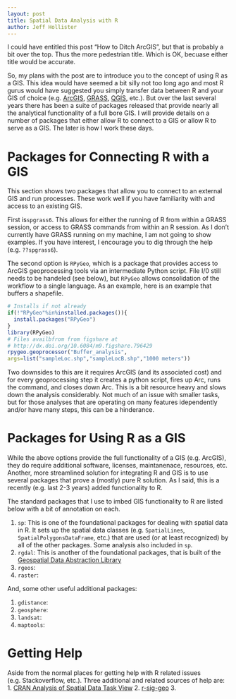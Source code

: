 ```yaml
---
layout: post
title: Spatial Data Analysis with R
author: Jeff Hollister
---
```


I could have entitled this post "How to Ditch ArcGIS", but that is probably a bit over the top.  Thus the more pedestrian title.  Which is OK, becuase either title would be accurate.

So, my plans with the post are to introduce you to the concept of using R as a GIS.  This idea would have seemed a bit silly not too long ago and most R gurus would have suggested you simply transfer data between R and your GIS of choice (e.g. [ArcGIS](http://www.esri.com/software/arcgis), [GRASS](http://grass.osgeo.org/), [QGIS](http://www.qgis.org/en/site/), etc.).   But over the last several years there has been a suite of packages released that provide nearly all the analytical functionality of a full bore GIS.  I will provide details on a number of packages that either allow R to connect to a GIS or allow R to serve as a GIS.  The later is how I work these days.  

# Packages for Connecting R with a GIS

This section shows two packages that allow you to connect to an external GIS and run processes.  These work well if you have familiarity with and access to an existing GIS.  

First is`spgrass6`.  This allows for either the running of R from within a GRASS session, or access to GRASS commands from within an R session.  As I don't currently have GRASS running on my machine, I am not going to show examples.  If you have interest, I encourage you to dig through the help (e.g. `??spgrass6`).

The second option is `RPyGeo`, which is a package that provides access to ArcGIS geoprocessing tools via an intermediate Python script.  File I/0 still needs to be handeled (see below), but `RPyGeo` allows consolidation of the workflow to a single language. As an example, here is an example that buffers a shapefile.

```r
# Installs if not already
if(!"RPyGeo"%in%installed.packages()){
  install.packages("RPyGeo")
}
library(RPyGeo)
# Files availbfrom from figshare at
# http://dx.doi.org/10.6084/m9.figshare.796429
rpygeo.geoprocessor("Buffer_analysis",
args=list("sampleLoc.shp","sampleLocB.shp","1000 meters"))

```

Two downsides to this are it requires ArcGIS (and its associated cost) and for every geoprocessing step it creates a python script, fires up Arc, runs the command, and closes down Arc.  This is a bit resource heavy and slows down the analysis considerably.  Not much of an issue with smaller tasks, but for those analyses that are operating on many features idependently and/or have many steps, this can be a hinderance.

# Packages for Using R as a GIS

While the above options provide the full functionality of a GIS (e.g. ArcGIS), they do require additional software, licenses, maintanenace, resources, etc.  Another, more streamlined solution for integrating R and GIS is to use several packages that prove a (mostly) pure R solution. As I said, this is a recently (e.g. last 2-3 years) added functionality to R.

The standard packages that I use to imbed GIS functionality to R are listed below with a bit of annotation on each.

1. `sp`: This is one of the foundational packages for dealing with spatial data in R.  It sets up the spatial data classes (e.g. `SpatialLines`, `SpatialPolygonsDataFrame`, etc.) that are used (or at least recognized) by all of the other packages. Some analysis also included in `sp`. 
2. `rgdal`: This is another of the foundational packages, that is built of the [Geospatial Data Abstraction Library]()
3. `rgeos`:
4. `raster`:

And, some other useful additional packages:

1. `gdistance`:
2. `geosphere`:
3. `landsat`:
4. `maptools`:


# Getting Help

Aside from the normal places for getting help with R related issues (e.g. Stackoverflow, etc.).  Three additional and related sources of help are:
1. [CRAN Analysis of Spatial Data Task View](http://cran.r-project.org/web/views/Spatial.html) 
2. [r-sig-geo](https://stat.ethz.ch/mailman/listinfo/R-SIG-Geo/)
3. []()


